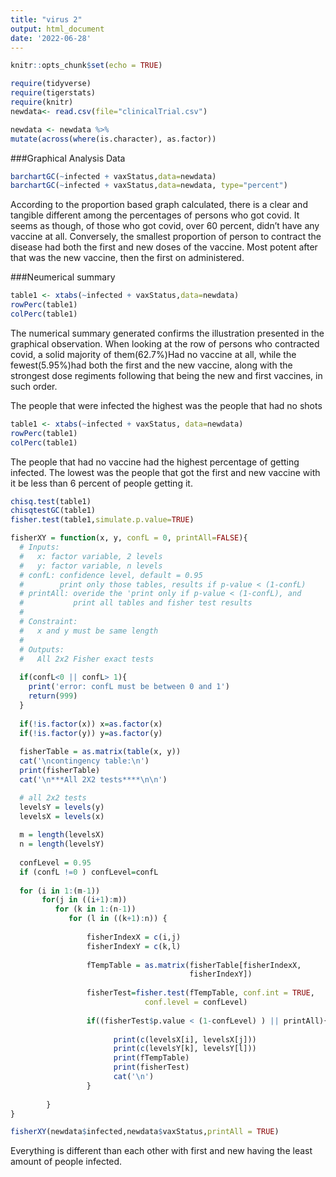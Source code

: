 ```yaml
---
title: "virus 2"
output: html_document
date: '2022-06-28'
---
```


```r
knitr::opts_chunk$set(echo = TRUE)
```

```r
require(tidyverse)
require(tigerstats)
require(knitr)
newdata<- read.csv(file="clinicalTrial.csv")
```

```r
newdata <- newdata %>%
mutate(across(where(is.character), as.factor))
```
###Graphical Analysis Data
```r
barchartGC(~infected + vaxStatus,data=newdata)
barchartGC(~infected + vaxStatus,data=newdata, type="percent")

```
According to the proportion based graph calculated, there is a clear and tangible different among the percentages of persons who got covid. It seems as though, of those who got covid, over 60 percent, didn't have any vaccine at all. Conversely, the smallest proportion of person to contract the disease had both the first and new doses of the vaccine. Most potent after that was the new vaccine, then the first on administered. 

###Neumerical summary
```r
table1 <- xtabs(~infected + vaxStatus,data=newdata)
rowPerc(table1)
colPerc(table1)
```
The numerical summary generated confirms the illustration presented in the graphical observation. When looking at the row of persons who contracted covid, a solid majority of them(62.7%)Had no vaccine at all, while the fewest(5.95%)had both the first and the new vaccine, along with the strongest dose regiments following that being the new and first vaccines, in such order.




The people that were infected the highest was the people that had no shots 

```r
table1 <- xtabs(~infected + vaxStatus, data=newdata)
rowPerc(table1)
colPerc(table1)
```

The people that had no vaccine had the highest percentage of getting infected. The lowest was the people that got the first and new vaccine with it be less than 6 percent of people getting it.

```r
chisq.test(table1)
chisqtestGC(table1)
fisher.test(table1,simulate.p.value=TRUE)
```

```r
fisherXY = function(x, y, confL = 0, printAll=FALSE){
  # Inputs: 
  #   x: factor variable, 2 levels
  #   y: factor variable, n levels
  # confL: confidence level, default = 0.95
  #        print only those tables, results if p-value < (1-confL)
  # printAll: overide the 'print only if p-value < (1-confL), and
  #           print all tables and fisher test results
  #
  # Constraint:
  #   x and y must be same length
  #
  # Outputs:
  #   All 2x2 Fisher exact tests
  
  if(confL<0 || confL> 1){
    print('error: confL must be between 0 and 1')
    return(999)
  }
  
  if(!is.factor(x)) x=as.factor(x)
  if(!is.factor(y)) y=as.factor(y)
  
  fisherTable = as.matrix(table(x, y))
  cat('\ncontingency table:\n')
  print(fisherTable)
  cat('\n***All 2X2 tests****\n\n')

  # all 2x2 tests
  levelsY = levels(y)
  levelsX = levels(x)
  
  m = length(levelsX)
  n = length(levelsY)
  
  confLevel = 0.95
  if (confL !=0 ) confLevel=confL
  
  for (i in 1:(m-1))
       for(j in ((i+1):m))
          for (k in 1:(n-1))
             for (l in ((k+1):n)) {
                
                 fisherIndexX = c(i,j)
                 fisherIndexY = c(k,l)
                 
                 fTempTable = as.matrix(fisherTable[fisherIndexX,
                                        fisherIndexY])
                 
                 fisherTest=fisher.test(fTempTable, conf.int = TRUE, 
                              conf.level = confLevel)
                 
                 if((fisherTest$p.value < (1-confLevel) ) || printAll){
                   
                       print(c(levelsX[i], levelsX[j]))
                       print(c(levelsY[k], levelsY[l]))
                       print(fTempTable)
                       print(fisherTest)
                       cat('\n')
                 }
                 
        }
}

```
```r
fisherXY(newdata$infected,newdata$vaxStatus,printAll = TRUE)
```

Everything is different than each other with first and new having the least amount of people infected. 
